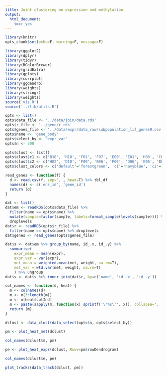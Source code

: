 ```yaml
---
title: Joint clustering on expression and methylation
output:
  html_document:
    toc: yes
---
```


```r
library(knitr)
opts_chunk$set(echo=F, warning=F, message=F)
```

```r
library(ggplot2)
library(dplyr)
library(tidyr)
library(RColorBrewer)
library(gridExtra)
library(gplots)
library(corrplot)
library(ggdendro)
library(weights)
library(stringr)
library(weights)
source('viz.R')
source('../lib/utils.R')
```

```r
opts <- list()
opts$data_file <- '../data/join/data.rds'
opts$r_file <- '../gene/r.rds'
opts$genes_file <- '../data/expr/data_raw/subpopulation_lif_genes9.csv'
opts$name <- 'gene_body'
opts$select_by <- 'expr_var'
opts$n <- 300

opts$clust <- list()
opts$clust$c1 <- c('B10', 'H10', 'F01', 'F07', 'E09', 'E01', 'H03', 'C02', 'C05', 'B05', 'B09', 'D05', 'C07')
opts$clust$c2 <- c('H02', 'D10', 'F09', 'B06', 'F06', 'D06', 'E05', 'B07', 'B04', 'B01', 'E03', 'A06', 'C04')
opts$clust_colors <- c('default'='forestgreen', 'c1'='navyblue', 'c2'='brown1')
```

```r
read_genes <- function(f) {
  d <- read.csv(f, sep=',', head=T) %>% tbl_df
  names(d) <- c('ens_id', 'gene_id')
  return (d)
}

dat <- list()
dat$em <- readRDS(opts$data_file) %>%
  filter(name == opts$name) %>%
  mutate(sample=factor(sample, labels=format_sample(levels(sample)))) %>%
  droplevels
dat$r <- readRDS(opts$r_file) %>%
  filter(name == opts$name) %>% droplevels
dat$genes <- read_genes(opts$genes_file)
```

```r
dat$s <- dat$em %>% group_by(name, id_.x, id_.y) %>%
  summarise(
    expr_mean = mean(expr),
    expr_var = var(expr),
    met_mean = weighted.mean(met, weight, na.rm=T),
    met_var = wtd.var(met, weight, na.rm=T)
    ) %>% ungroup
dat$s <- dat$s %>% inner_join(dat$r, by=c('name', 'id_.x', 'id_.y'))
```



```r
col_names <- function(d, heat) {
  m <- colnames(d)
  m <- m[3:length(m)]
  m <- m[heat$colInd]
  m <- paste(sapply(m, function(x) sprintf('\'%s\'', x)), collapse=', ')
  return (m)
}
```

```r
dclust <- data_clust(data_select(opts$n, opts$select_by))
```

```r
pm <- plot_heat_met(dclust)
```

```r
col_names(dclust$m, pm)
```

```r
pe <- plot_heat_expr(dclust, Rowv=pm$rowDendrogram)
```

```r
col_names(dclust$e, pe)
```

```r
plot_tracks(data_track(dclust, pm))
```
